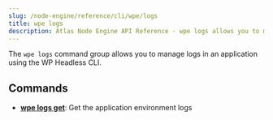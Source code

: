 ```yaml
---
slug: /node-engine/reference/cli/wpe/logs
title: wpe logs
description: Atlas Node Engine API Reference - wpe logs allows you to manage logs in an application using the WP Headless CLI.
---
```


The `wpe logs` command group allows you to manage logs in an application using the WP Headless CLI.

## Commands

- [**wpe logs get**](./logs/get): Get the application environment logs
